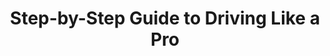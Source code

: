 ---
title: 'Step-by-Step Guide to Driving Like a Pro'
description: 'Discover the specific steps for driving like a pro'
icon: 'map-location-dot'
sidebarTitle: "Travel guides"
---